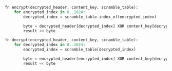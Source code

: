 ```py title="伪代码"
fn encrypt(decrypted_header, content_key, scramble_table):
    for encrypted_index in 0..1024:
        decrypted_index = scramble_table.index_of(encrypted_index)

        byte = decrypted_header[decrypted_index] XOR content_key[decrypted_index]
        result << byte

fn decrypt(encrypted_header, content_key, scramble_table):
    for decrypted_index in 0..1024:
        encrypted_index = scramble_table[decrypted_index]

        byte = encrypted_header[encrypted_index] XOR content_key[decrypted_index]
        result << byte
```
